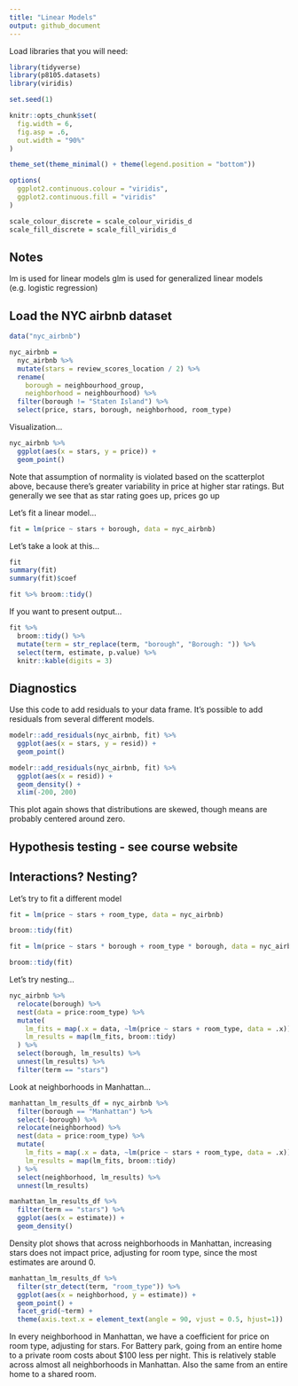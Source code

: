 ```yaml
---
title: "Linear Models"
output: github_document
---
```


Load libraries that you will need:

```r
library(tidyverse)
library(p8105.datasets)
library(viridis)

set.seed(1)

knitr::opts_chunk$set(
  fig.width = 6,
  fig.asp = .6,
  out.width = "90%"
)

theme_set(theme_minimal() + theme(legend.position = "bottom"))

options(
  ggplot2.continuous.colour = "viridis",
  ggplot2.continuous.fill = "viridis"
)

scale_colour_discrete = scale_colour_viridis_d
scale_fill_discrete = scale_fill_viridis_d
```

## Notes
lm is used for linear models
glm is used for generalized linear models (e.g. logistic regression)


## Load the NYC airbnb dataset

```r
data("nyc_airbnb")

nyc_airbnb = 
  nyc_airbnb %>% 
  mutate(stars = review_scores_location / 2) %>% 
  rename(
    borough = neighbourhood_group,
    neighborhood = neighbourhood) %>% 
  filter(borough != "Staten Island") %>% 
  select(price, stars, borough, neighborhood, room_type)
```

Visualization...

```r
nyc_airbnb %>% 
  ggplot(aes(x = stars, y = price)) +
  geom_point()
```

Note that assumption of normality is violated based on the scatterplot above, because there's greater variability in price at higher star ratings. But generally we see that as star rating goes up, prices go up

Let's fit a linear model...

```r
fit = lm(price ~ stars + borough, data = nyc_airbnb)
```

Let's take a look at this...

```r
fit
summary(fit)
summary(fit)$coef

fit %>% broom::tidy()
```

If you want to present output...

```r
fit %>%
  broom::tidy() %>% 
  mutate(term = str_replace(term, "borough", "Borough: ")) %>% 
  select(term, estimate, p.value) %>% 
  knitr::kable(digits = 3)
```

## Diagnostics

Use this code to add residuals to your data frame.
It's possible to add residuals from several different models.

```r
modelr::add_residuals(nyc_airbnb, fit) %>% 
  ggplot(aes(x = stars, y = resid)) + 
  geom_point()

modelr::add_residuals(nyc_airbnb, fit) %>% 
  ggplot(aes(x = resid)) + 
  geom_density() + 
  xlim(-200, 200)
```
This plot again shows that distributions are skewed, though means are probably centered around zero.

## Hypothesis testing - see course website

## Interactions? Nesting?

Let's try to fit a different model

```r
fit = lm(price ~ stars + room_type, data = nyc_airbnb)

broom::tidy(fit)

fit = lm(price ~ stars * borough + room_type * borough, data = nyc_airbnb)

broom::tidy(fit)
```

Let's try nesting...

```r
nyc_airbnb %>% 
  relocate(borough) %>% 
  nest(data = price:room_type) %>% 
  mutate(
    lm_fits = map(.x = data, ~lm(price ~ stars + room_type, data = .x)),
    lm_results = map(lm_fits, broom::tidy)
  ) %>% 
  select(borough, lm_results) %>% 
  unnest(lm_results) %>% 
  filter(term == "stars")
```

Look at neighborhoods in Manhattan...

```r
manhattan_lm_results_df = nyc_airbnb %>% 
  filter(borough == "Manhattan") %>% 
  select(-borough) %>% 
  relocate(neighborhood) %>% 
  nest(data = price:room_type) %>% 
  mutate(
    lm_fits = map(.x = data, ~lm(price ~ stars + room_type, data = .x)),
    lm_results = map(lm_fits, broom::tidy)
  ) %>% 
  select(neighborhood, lm_results) %>% 
  unnest(lm_results)

manhattan_lm_results_df %>% 
  filter(term == "stars") %>% 
  ggplot(aes(x = estimate)) + 
  geom_density()
```
Density plot shows that across neighborhoods in Manhattan, increasing stars does not impact price, adjusting for room type, since the most estimates are around 0.

```r
manhattan_lm_results_df %>% 
  filter(str_detect(term, "room_type")) %>% 
  ggplot(aes(x = neighborhood, y = estimate)) +
  geom_point() + 
  facet_grid(~term) +
  theme(axis.text.x = element_text(angle = 90, vjust = 0.5, hjust=1))
```
In every neighborhood in Manhattan, we have a coefficient for price on room type, adjusting for stars. For Battery park, going from an entire home to a private room costs about $100 less per night. This is relatively stable across almost all neighborhoods in Manhattan. Also the same from an entire home to a shared room.
